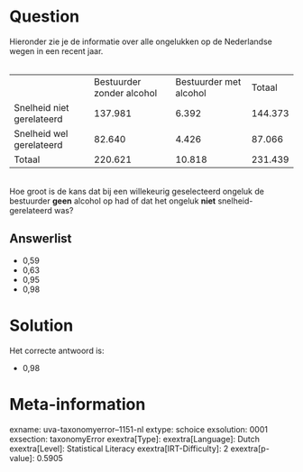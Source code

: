 Question
========

Hieronder zie je de informatie over alle ongelukken op de Nederlandse
wegen in een recent jaar.\
\

  --------------------------- --------------------------- ------------------------ ---------
                              Bestuurder zonder alcohol   Bestuurder met alcohol   Totaal
  Snelheid niet gerelateerd   137.981                     6.392                    144.373
  Snelheid wel gerelateerd    82.640                      4.426                    87.066
  Totaal                      220.621                     10.818                   231.439
  --------------------------- --------------------------- ------------------------ ---------

\
Hoe groot is de kans dat bij een willekeurig geselecteerd ongeluk de
bestuurder **geen** alcohol op had of dat het ongeluk **niet**
snelheid-gerelateerd was?

Answerlist
----------

* 0,59
* 0,63
* 0,95
* 0,98

Solution
========

Het correcte antwoord is: 

* 0,98

Meta-information
================
exname: uva-taxonomyerror--1151-nl
extype: schoice
exsolution: 0001
exsection: taxonomyError 
exextra[Type]: 
exextra[Language]: Dutch
exextra[Level]: Statistical Literacy
exextra[IRT-Difficulty]: 2
exextra[p-value]: 0.5905
